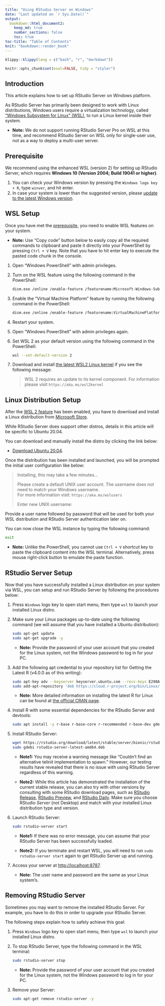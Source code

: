 ```yaml
---
title: "Using RStudio Server on Windows"
date: "Last updated on `r Sys.Date()`"
output:
  bookdown::html_document2:
    keep_md: true
    number_sections: false
    toc: true
toc-title: "Table of Contents"
knit: "bookdown::render_book"
---
```


```r
klippy::klippy(lang = c("bash", "r", "markdown"))

knitr::opts_chunk$set(eval=FALSE, tidy = "styler")
```

## Introduction {#intro}

This article explains how to set up RStudio Server on Windows platform.

As RStudio Server has primarily been designed to work with Linux distributions, Windows users require a virtualization technology, called ["Windows Subsystem for Linux" (WSL)](https://docs.microsoft.com/en-us/windows/wsl/){target="_blank"}, to run a Linux kernel inside their system.

* **Note:** We do not support running RStudio Server Pro on WSL at this time, and recommend RStudio Server on WSL only for single-user use, not as a way to deploy a multi-user server.

## Prerequisite {#prereq}

We recommend using the enhanced WSL (version 2) for setting up RStudio Server, which requires **Windows 10 (Version 2004; Build 19041 or higher)**.

1. You can check your Windows version by pressing the `Windows logo key + R`, type `winver`, and hit enter.
1. In case your system is lower than the suggested version, please [update to the latest Windows version](ms-settings:windowsupdate){target="_blank"}.

## WSL Setup {#wsl-setup}

Once you have met the [prerequisite](#prereq), you need to enable WSL features on your system.

* **Note:** Use "Copy code" button below to easily copy all the required commands to clipboard and paste it directly into your PowerShell by pressing `Ctrl + V` key. Note that you have to hit enter key to execute the pasted code chunk in the console.

1. Open "Windows PowerShell" with admin privileges.
1. Turn on the WSL feature using the following command in the PowerShell:

    ```bash
    dism.exe /online /enable-feature /featurename:Microsoft-Windows-Subsystem-Linux /all /norestart
    ```

1. Enable the "Virtual Machine Platform" feature by running the following command in the PowerShell:

    ```bash
    dism.exe /online /enable-feature /featurename:VirtualMachinePlatform /all /norestart
    ```

1. Restart your system.
1. Open "Windows PowerShell" with admin privileges again.
1. Set WSL 2 as your default version using the following command in the PowerShell:

    ```bash
    wsl --set-default-version 2
    ```

1. Download and install [the latest WSL2 Linux kernel](https://wslstorestorage.blob.core.windows.net/wslblob/wsl_update_x64.msi) if you see the following message:

    > WSL 2 requires an update to its kernel component. For information please visit `https://aka.ms/wsl2kernel`

## Linux Distribution Setup {#Linux-setup}

After the [WSL 2 feature](#wsl-setup) has been enabled, you have to download and install a Linux distribution from [Microsoft Store](https://aka.ms/wslstore){target="_blank"}.

While RStudio Server does support other distros, details in this article will be specific to Ubuntu 20.04.

You can download and manually install the distro by clicking the link below:

* [Download Ubuntu 20.04](https://aka.ms/wslubuntu2004).

Once the distribution has been installed and launched, you will be prompted the initial user configuration like below:

> Installing, this may take a few minutes...                                                                                                             
> 
> Please create a default UNIX user account. The username does not need to match your Windows username.                                                  
> For more information visit: `https://aka.ms/wslusers` 
> 
> Enter new UNIX username:                                                                                                                               
  
Provide a user name followed by password that will be used for both your WSL distribution and RStudio Server authentication later on.

You can now close the WSL instance by typing the following command:
   
```bash
exit
```

* **Note:** Unlike the PowerShell, you cannot use `Ctrl + V` shortcut key to paste the clipboard content into the WSL terminal. Alternatively, press mouse right-click button to emulate the paste function.

## RStudio Server Setup {#rstudio-server-setup}

Now that you have successfully installed a Linux distribution on your system via WSL, you can setup and run RStudio Server by following the procedures below:

1. Press `Windows` logo key to open start menu, then type `wsl` to launch your installed Linux distro.
1. Make sure your Linux packages up-to-date using the following command (we will assume that you have installed a Ubuntu distribution):

    ```bash
    sudo apt-get update
    sudo apt-get upgrade -y
    ```

    * **Note:** Provide the password of your user account that you created for the Linux system, not the Windows password to log in for your PC.

1. Add the following apt credential to your repository list  for Getting the Latest R (v4.0.0 as of this writing):

    ```bash
    sudo apt-key adv --keyserver keyserver.ubuntu.com --recv-keys E298A3A825C0D65DFD57CBB651716619E084DAB9
    sudo add-apt-repository 'deb https://cloud.r-project.org/bin/Linux/ubuntu focal-cran40/'
    ```

    * **Note:** More detailed information on installing the latest R for Linux can be found at [the official CRAN page](https://cran.r-project.org/bin/Linux/ubuntu/){target="_blank"}.

1. Install R with some essential dependencies for the RStudio Server and devtools:

    ```bash
    sudo apt install -y r-base r-base-core r-recommended r-base-dev gdebi-core build-essential libcurl4-gnutls-dev libxml2-dev libssl-dev
    ```

1. Install RStudio Server:

    ```bash
    wget https://rstudio.org/download/latest/stable/server/bionic/rstudio-server-latest-amd64.deb
    sudo gdebi rstudio-server-latest-amd64.deb
    ```

    * **Note1:** You may receive a warning message like "Couldn't find an alternative telinit implementation to spawn." However, our testing results have revealed that there is no issue with using RStudio Server regardless of this warning.

    * **Note2:** While this article has demonstrated the installation of the current stable release, you can also try with other versions by consulting with some RStudio download pages, such as [RStudio Release](https://rstudio.com/products/rstudio/download/#download){target="_blank"}, [RStudio Preview](https://rstudio.com/products/rstudio/download/preview/){target="_blank"}, and [RStudio Daily](https://dailies.rstudio.com/){target="_blank"}. Make sure you choose RStudio *Server* (not Desktop) and match with your installed Linux distribution type and version.

1. Launch RStudio Server:

    ```bash
    sudo rstudio-server start
    ```

    * **Note1:** If there was no error message, you can assume that your RStudio Server has been successfully loaded.

    * **Note2:** If you terminate and restart WSL, you will need to run `sudo rstudio-server start` again to get RStudio Server up and running.
      
1. Access your server at [http://localhost:8787](http://localhost:8787){target="_blank"}.

    * **Note:** The user name and password are the same as your Linux  system's.

## Removing RStudio Server {#remove-rstudio-server}

Sometimes you may want to remove the installed RStudio Server. For example, you have to do this in order to upgrade your RStudio Server.

The following steps explain how to safely achieve this goal:

1. Press `Windows` logo key to open start menu, then type `wsl` to launch your installed Linux distro.
1. To stop RStudio Server, type the following command in the WSL terminal:

    ```bash
    sudo rstudio-server stop
    ```

    * **Note:** Provide the password of your user account that you created for the Linux system, not the Windows password to log in for your PC.

1. Remove your Server:

    ```bash
    sudo apt-get remove rstudio-server -y
    ```



